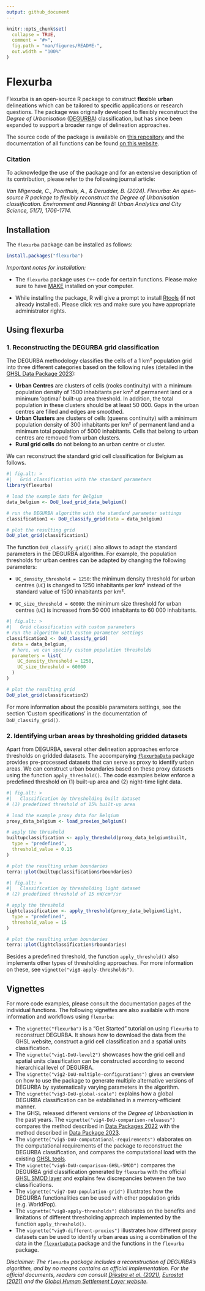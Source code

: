 ```yaml
---
output: github_document
---
```


<!-- README.md is generated from README.Rmd. Please edit that file -->

```r
knitr::opts_chunk$set(
  collapse = TRUE,
  comment = "#>",
  fig.path = "man/figures/README-",
  out.width = "100%"
)
```

# Flexurba

Flexurba is an open-source R package to construct **flex**ible **urba**n delineations which can be tailored to specific applications or research questions. The package was originally developed to flexibly reconstruct the *Degree of Urbanisation* ([DEGURBA](https://human-settlement.emergency.copernicus.eu/degurba.php)) classification, but has since been expanded to support a broader range of delineation approaches.

The source code of the package is available on [this repository](https://github.com/cvmigero/flexurba) and the documentation of all functions can be found [on this website](https://flexurba-spatial-networks-lab-research-projects--e74426d1c66ecc.pages.gitlab.kuleuven.be/).

### Citation

To acknowledge the use of the package and for an extensive description of its contribution, please refer to the following journal article:

*Van Migerode, C., Poorthuis, A., & Derudder, B. (2024). Flexurba: An open-source R package to flexibly reconstruct the Degree of Urbanisation classification. Environment and Planning B: Urban Analytics and City Science, 51(7), 1706-1714.*

## Installation

The `flexurba` package can be installed as follows:

```r
install.packages("flexurba")
```

*Important notes for installation:*

-   The `flexurba` package uses `C++` code for certain functions. Please make sure to have [MAKE](https://gnuwin32.sourceforge.net/packages/make.htm) installed on your computer.

-   While installing the package, R will give a prompt to install [Rtools](https://cran.r-project.org/bin/windows/Rtools/) (if not already installed). Please click `YES` and make sure you have appropriate administrator rights.

## Using flexurba

### 1. Reconstructing the DEGURBA grid classification

The DEGURBA methodology classifies the cells of a 1 km² population grid into three different categories based on the following rules (detailed in the [GHSL Data Package 2023](https://ghsl.jrc.ec.europa.eu/documents/GHSL_Data_Package_2023.pdf)):

-   **Urban Centres** are clusters of cells (rooks continuity) with a minimum population density of 1500 inhabitants per km² of permanent land or a minimum 'optimal' built-up area threshold. In addition, the total population in these clusters should be at least 50 000. Gaps in the urban centres are filled and edges are smoothed.
-   **Urban Clusters** are clusters of cells (queens continuity) with a minimum population density of 300 inhabitants per km² of permanent land and a minimum total population of 5000 inhabitants. Cells that belong to urban centres are removed from urban clusters.
-   **Rural grid cells** do not belong to an urban centre or cluster.

We can reconstruct the standard grid cell classification for Belgium as follows.

```r
#| fig.alt: >
#|   Grid classification with the standard parameters
library(flexurba)

# load the example data for Belgium
data_belgium <- DoU_load_grid_data_belgium()

# run the DEGURBA algorithm with the standard parameter settings
classification1 <- DoU_classify_grid(data = data_belgium)

# plot the resulting grid
DoU_plot_grid(classification1)
```

The function `DoU_classify_grid()` also allows to adapt the standard parameters in the DEGURBA algorithm. For example, the population thresholds for urban centres can be adapted by changing the following parameters:

-   `UC_density_threshold = 1250`: the minimum density threshold for urban centres (`UC`) is changed to 1250 inhabitants per km² instead of the standard value of 1500 inhabitants per km².

-   `UC_size_threshold = 60000`: the minimum size threshold for urban centres (`UC`) is increased from 50 000 inhabitants to 60 000 inhabitants.

```r
#| fig.alt: >
#|   Grid classification with custom parameters
# run the algorithm with custom parameter settings
classification2 <- DoU_classify_grid(
  data = data_belgium,
  # here, we can specify custom population thresholds
  parameters = list(
    UC_density_threshold = 1250,
    UC_size_threshold = 60000
  )
)

# plot the resulting grid
DoU_plot_grid(classification2)
```

For more information about the possible parameters settings, see the section 'Custom specifications' in the documentation of `DoU_classify_grid()`.

### 2. Identifying urban areas by thresholding gridded datasets

Apart from DEGURBA, several other delineation approaches enforce thresholds on gridded datasets. The accompanying [`flexurbaData`](https://flexurbadata-ac82f4.pages.gitlab.kuleuven.be/index.html) package provides pre-processed datasets that can serve as proxy to identify urban areas. We can construct urban boundaries based on these proxy datasets using the function `apply_threshold()`. The code examples below enforce a predefined threshold on (1) built-up area and (2) night-time light data.

```r
#| fig.alt: >
#|   Classification by thresholding built dataset
# (1) predefined threshold of 15% built-up area

# load the example proxy data for Belgium
proxy_data_belgium <- load_proxies_belgium()

# apply the threshold
builtupclassification <- apply_threshold(proxy_data_belgium$built,
  type = "predefined",
  threshold_value = 0.15
)

# plot the resulting urban boundaries
terra::plot(builtupclassification$rboundaries)
```

```r
#| fig.alt: >
#|   Classification by thresholding light dataset
# (2) predefined threshold of 15 nW/cm³/sr

# apply the threshold
lightclassification <- apply_threshold(proxy_data_belgium$light,
  type = "predefined",
  threshold_value = 15
)

# plot the resulting urban boundaries
terra::plot(lightclassification$rboundaries)
```

Besides a predefined threshold, the function `apply_threshold()` also implements other types of thresholding approaches. For more information on these, see `vignette("vig8-apply-thresholds")`.

## Vignettes

For more code examples, please consult the documentation pages of the individual functions. The following vignettes are also available with more information and workflows using `flexurba`:

-   The `vignette("flexurba")` is a "Get Started" tutorial on using `flexurba` to reconstruct DEGURBA. It shows how to download the data from the GHSL website, construct a grid cell classification and a spatial units classification.
-   The `vignette("vig1-DoU-level2")` showcases how the grid cell and spatial units classification can be constructed according to second hierarchical level of DEGURBA.
-   The `vignette("vig2-DoU-multiple-configurations")` gives an overview on how to use the package to generate multiple alternative versions of DEGURBA by systematically varying parameters in the algorithm.
-   The `vignette("vig3-DoU-global-scale")` explains how a global DEGURBA classification can be established in a memory-efficient manner.
-   The GHSL released different versions of the *Degree of Urbanisation* in the past years. The `vignette("vig4-DoU-comparison-releases")` compares the method described in [Data Packages 2022](https://ghsl.jrc.ec.europa.eu/documents/GHSL_Data_Package_2022.pdf) with the method described in [Data Package 2023](https://ghsl.jrc.ec.europa.eu/documents/GHSL_Data_Package_2023.pdf).
-   The `vignette("vig5-DoU-computational-requirements")` elaborates on the computational requirements of the package to reconstruct the DEGURBA classification, and compares the computational load with the existing [GHSL tools](https://ghsl.jrc.ec.europa.eu/tools.php).
-   The `vignette("vig6-DoU-comparison-GHSL-SMOD")` compares the DEGURBA grid classification generated by `flexurba` with the official [GHSL SMOD layer](https://ghsl.jrc.ec.europa.eu/ghs_smod2023.php) and explains few discrepancies between the two classifications.
-   The `vignette("vig7-DoU-population-grid")` illustrates how the DEGURBA functionalities can be used with other population grids (e.g. WorldPop).
-   The `vignette("vig8-apply-thresholds")` elaborates on the benefits and limitations of different thresholding approach implemented by the function `apply_threshold()`.
-   The `vignette("vig9-different-proxies")` illustrates how different proxy datasets can be used to identify urban areas using a combination of the data in the [`flexurbaData`](https://flexurbadata-ac82f4.pages.gitlab.kuleuven.be/index.html) package and the functions in the `flexurba` package.

*Disclaimer: The `flexurba` package includes a reconstruction of DEGURBA's algorithm, and by no means contains an official implementation. For the official documents, readers can consult [Dijkstra et al. (2021)](https://doi.org/10.1016/j.jue.2020.103312), [Eurostat (2021)](https://ec.europa.eu/eurostat/statistics-explained/index.php?title=Applying_the_degree_of_urbanisation_manual) and the [Global Human Settlement Layer website](https://ghsl.jrc.ec.europa.eu/degurba.php).*

